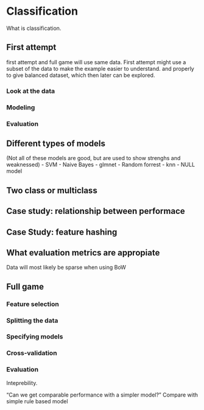 # Classification

What is classification.

## First attempt

first attempt and full game will use same data. 
First attempt might use a subset of the data to make the example easier to understand.
and properly to give balanced dataset, which then later can be explored.

### Look at the data

### Modeling

### Evaluation

## Different types of models

(Not all of these models are good, but are used to show strenghs and weaknessed)
- SVM
- Naive Bayes
- glmnet
- Random forrest
- knn
- NULL model

## Two class or multiclass

## Case study: relationship between performace

## Case Study: feature hashing

## What evaluation metrics are appropiate

Data will most likely be sparse when using BoW

## Full game

### Feature selection

### Splitting the data

### Specifying models

### Cross-validation

### Evaluation

Inteprebility.

"Can we get comparable performance with a simpler model?"
Compare with simple rule based model

